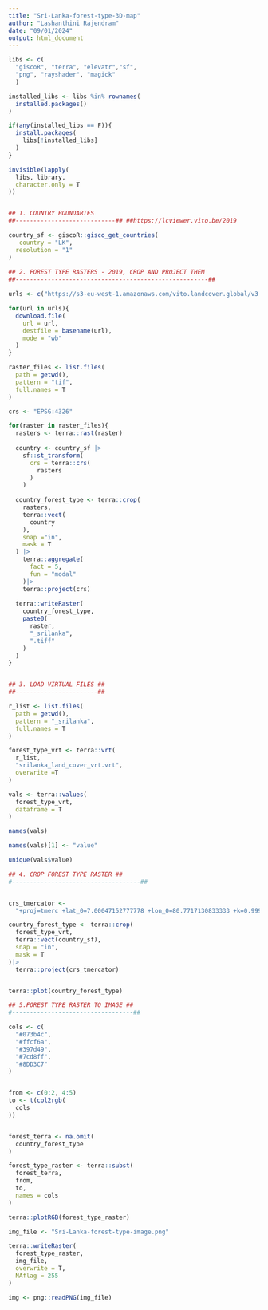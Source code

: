 ---
title: "Sri-Lanka-forest-type-3D-map"
author: "Lashanthini Rajendram"
date: "09/01/2024"
output: html_document
---


```{r}
libs <- c(
  "giscoR", "terra", "elevatr","sf",
  "png", "rayshader", "magick"
  )

installed_libs <- libs %in% rownames(
  installed.packages()
)

if(any(installed_libs == F)){
  install.packages(
    libs[!installed_libs]
  )
}

invisible(lapply(
  libs, library,
  character.only = T
))


## 1. COUNTRY BOUNDARIES 
##----------------------------## ##https://lcviewer.vito.be/2019

country_sf <- giscoR::gisco_get_countries(
   country = "LK",
  resolution = "1"
)
 
## 2. FOREST TYPE RASTERS - 2019, CROP AND PROJECT THEM
##------------------------------------------------------##

urls <- c("https://s3-eu-west-1.amazonaws.com/vito.landcover.global/v3.0.1/2019/E060N20/E060N20_PROBAV_LC100_global_v3.0.1_2019-nrt_Forest-Type-layer_EPSG-4326.tif", "https://s3-eu-west-1.amazonaws.com/vito.landcover.global/v3.0.1/2019/E080N20/E080N20_PROBAV_LC100_global_v3.0.1_2019-nrt_Forest-Type-layer_EPSG-4326.tif")

for(url in urls){
  download.file(
    url = url,
    destfile = basename(url),
    mode = "wb"
  )
}

raster_files <- list.files(
  path = getwd(),
  pattern = "tif",
  full.names = T
)

crs <- "EPSG:4326"

for(raster in raster_files){
  rasters <- terra::rast(raster)
  
  country <- country_sf |>
    sf::st_transform(
      crs = terra::crs(
        rasters
      )
    )
  
  country_forest_type <- terra::crop(
    rasters,
    terra::vect(
      country
    ),
    snap ="in",
    mask = T
  ) |>
    terra::aggregate(
      fact = 5,
      fun = "modal"
    )|>
    terra::project(crs)
  
  terra::writeRaster(
    country_forest_type,
    paste0(
      raster,
      "_srilanka",
      ".tiff"
    )
  )
}


## 3. LOAD VIRTUAL FILES ##
##-----------------------##

r_list <- list.files(
  path = getwd(),
  pattern = "_srilanka",
  full.names = T
)

forest_type_vrt <- terra::vrt(
  r_list,
  "srilanka_land_cover_vrt.vrt",
  overwrite =T
)

vals <- terra::values(
  forest_type_vrt,
  dataframe = T
)

names(vals)

names(vals)[1] <- "value"

unique(vals$value)

## 4. CROP FOREST TYPE RASTER ##
#------------------------------------##


crs_tmercator <- 
  "+proj=tmerc +lat_0=7.00047152777778 +lon_0=80.7717130833333 +k=0.9999238418 +x_0=500000 +y_0=500000 +ellps=evrst30 +towgs84=-0.293,766.95,87.713,-0.195704,-1.695068,-3.473016,-0.039338 +units=m +no_defs +type=crs"

country_forest_type <- terra::crop(
  forest_type_vrt,
  terra::vect(country_sf),
  snap = "in",
  mask = T
)|>
  terra::project(crs_tmercator)


terra::plot(country_forest_type)

## 5.FOREST TYPE RASTER TO IMAGE ##
#----------------------------------##

cols <- c(
  "#073b4c",
  "#ffcf6a",
  "#397d49",
  "#7cd8ff",
  "#8DD3C7"
)


from <- c(0:2, 4:5)
to <- t(col2rgb(
  cols
))


forest_terra <- na.omit(
  country_forest_type
)

forest_type_raster <- terra::subst(
  forest_terra,
  from,
  to,
  names = cols
)

terra::plotRGB(forest_type_raster)

img_file <- "Sri-Lanka-forest-type-image.png"

terra::writeRaster(
  forest_type_raster,
  img_file,
  overwrite = T,
  NAflag = 255
)

img <- png::readPNG(img_file)

```



